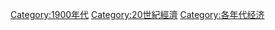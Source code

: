 {{DecadeCategoryNav|decade=1900|topic=经济}}

[[Category:1900年代|Category:1900年代]]
[[Category:20世紀經濟|Category:20世紀經濟]]
[[Category:各年代经济|Category:各年代经济]]